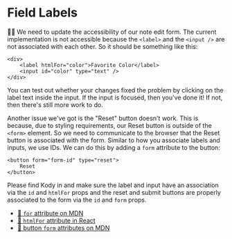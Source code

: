 # Field Labels

👨‍💼 We need to update the accessibility of our note edit form. The current
implementation is not accessible because the `<label>` and the `<input />` are
not associated with each other. So it should be something like this:

```tsx
<div>
	<label htmlFor="color">Favorite Color</label>
	<input id="color" type="text" />
</div>
```

You can test out whether your changes fixed the problem by clicking on the label
text inside the input. If the input is focused, then you've done it! If not,
then there's still more work to do.

Another issue we've got is the "Reset" button doesn't work. This is because, due
to styling requirements, our Reset button is outside of the `<form>` element.
So we need to communicate to the browser that the Reset button is associated
with the form. Similar to how you associate labels and inputs, we use IDs. We
can do this by adding a `form` attribute to the button:

```tsx
<button form="form-id" type="reset">
	Reset
</button>
```

Please find Kody in <InlineFile file="app/routes/users+/$username_+/notes.$noteId_.edit.tsx" />
and make sure the label and input have an association via the `id` and `htmlFor`
props and the reset and submit buttons are properly associated to the form via
the `id` and `form` props.

- [📜 `for` attribute on MDN](https://developer.mozilla.org/en-US/docs/Web/HTML/Attributes/for)
- [📜 `htmlFor` attribute in React](https://react.dev/reference/react-dom/components/common#common-props)
- [📜 button `form` attributes on MDN](https://developer.mozilla.org/en-US/docs/Web/HTML/Element/button#attributes)
